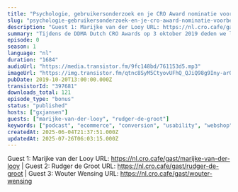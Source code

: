 ```yaml
---
title: "Psychologie, gebruikersonderzoek en je CRO Award nominatie voorbereiden, met Wouter Wensing (ISM eCompany), Rudger de Groot (MintMinds) en Marijke van der Looy (Lampenlicht)"
slug: "psychologie-gebruikersonderzoek-en-je-cro-award-nominatie-voorbereiden-met-wouter-wensing-ism-ecompany-rudger-de-groot-mintminds-en-marijke-van-der-looy-lampenlicht"
description: "Guest 1: Marijke van der Looy URL: https://nl.cro.cafe/gast/marijke-van-der-looy | Guest 2: Rudger de Groot URL: https://nl.cro.cafe/gast/rudger-de-groot | Guest 3: Wouter Wensing URL: https://nl.cro.cafe/gast/wouter-wensing"
summary: "Tijdens de DDMA Dutch CRO Awards op 3 oktober 2019 deden we live verslag vanaf het event.\r\n\r\nIn deze clip praten we met Wouter Wensing van ISM, Rudger de Groot van Mintminds en Marijke van der Looy van LampenLicht."
episode: 0
season: 1
language: "nl"
duration: "1684"
audioUrl: "https://media.transistor.fm/9fc148bd/761153d5.mp3"
imageUrl: "https://img.transistor.fm/qtnc8SyM5CtyovUFhQ_QJiQ98g9Iny-arQ5-VC_CFbQ/rs:fill:0:0:1/w:3000/h:3000/q:60/aHR0cHM6Ly9pbWct/dXBsb2FkLXByb2R1/Y3Rpb24udHJhbnNp/c3Rvci5mbS82ZmNk/NWZkMDdkZDYyMzZk/NjFmMmZlZDNkOGIx/OGYyYy5qcGVn.webp"
pubDate: 2019-10-20T13:00:00.000Z
transistorId: "397681"
downloads_total: 121
episode_type: "bonus"
status: "published"
hosts: ["gxjansen"]
guests: ["marijke-van-der-looy", "rudger-de-groot"]
keywords: ["podcast", "ecommerce", "conversion", "usability", "webshop", "english"]
createdAt: 2025-06-04T21:37:51.000Z
updatedAt: 2025-07-26T06:03:15.000Z
---
```


Guest 1: Marijke van der Looy URL: https://nl.cro.cafe/gast/marijke-van-der-looy | Guest 2: Rudger de Groot URL: https://nl.cro.cafe/gast/rudger-de-groot | Guest 3: Wouter Wensing URL: https://nl.cro.cafe/gast/wouter-wensing

